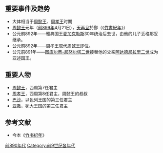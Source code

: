 {{DecadeTOC|-899}}

== 重要事件及趋势 ==
*大体相当于[[周懿王|周懿王]]、[[周孝王|周孝王]]时期 
* [[周懿王|周懿王]]元年（[[前899年|前899年]]4月21日），[[天再旦|天再旦]]於鄭（《[[竹書紀年|竹書紀年]]》）
* 公元前892年——雅典国王[[麦加克勒斯|麦加克勒斯]]30年统治后去世，由他的儿子丢格那妥继承。
* 公元前892年——周孝王取代周懿王即位。
* 公元前891年——[[图库尔蒂-尼努尔塔二世|图库尔蒂-尼努尔塔二世]]接替他的父亲[[阿达德尼拉里二世|阿达德尼拉里二世]]成为亚述国王。

== 重要人物 ==
*[[周懿王|周懿王]]，西周第7任君主
*[[周孝王|周孝王]]，西周第8任君主，周懿王的叔叔
*[[巴沙|巴沙]]，以色列王国的第三任君主
*[[亚撒|亚撒]]，犹大王国的第三任君主

== 参考文献 ==
*今本《[[竹书纪年|竹书纪年]]》

{{世紀|-9}}

[[Category:前890年代|]]
[[Category:前9世纪各年代|Category:前9世纪各年代]]